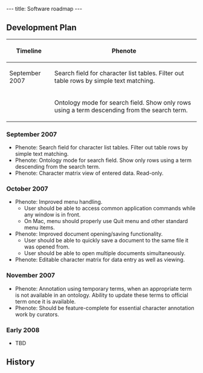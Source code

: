 ---
title: Software roadmap
---

==Development Plan==

{| border="1"
! Timeline !! Phenote
|-
| September 2007 || Search field for character list tables.  Filter out table rows by simple text matching.
|-
|  || Ontology mode for search field.  Show only rows using a term descending from the search term.
|}


===September 2007===

* Phenote: Search field for character list tables.  Filter out table rows by simple text matching.
* Phenote: Ontology mode for search field.  Show only rows using a term descending from the search term.
* Phenote: Character matrix view of entered data.  Read-only.

===October 2007===
* Phenote: Improved menu handling.
** User should be able to access common application commands while any window is in front.
** On Mac, menu should properly use Quit menu and other standard menu items.
* Phenote: Improved document opening/saving functionality.
** User should be able to quickly save a document to the same file it was opened from.
** User should be able to open multiple documents simultaneously.
* Phenote: Editable character matrix for data entry as well as viewing.

===November 2007===
* Phenote: Annotation using temporary terms, when an appropriate term is not available in an ontology.  Ability to update these terms to official term once it is available.
* Phenote: Should be feature-complete for essential character annotation work by curators.

===Early 2008===
* TBD

==History==